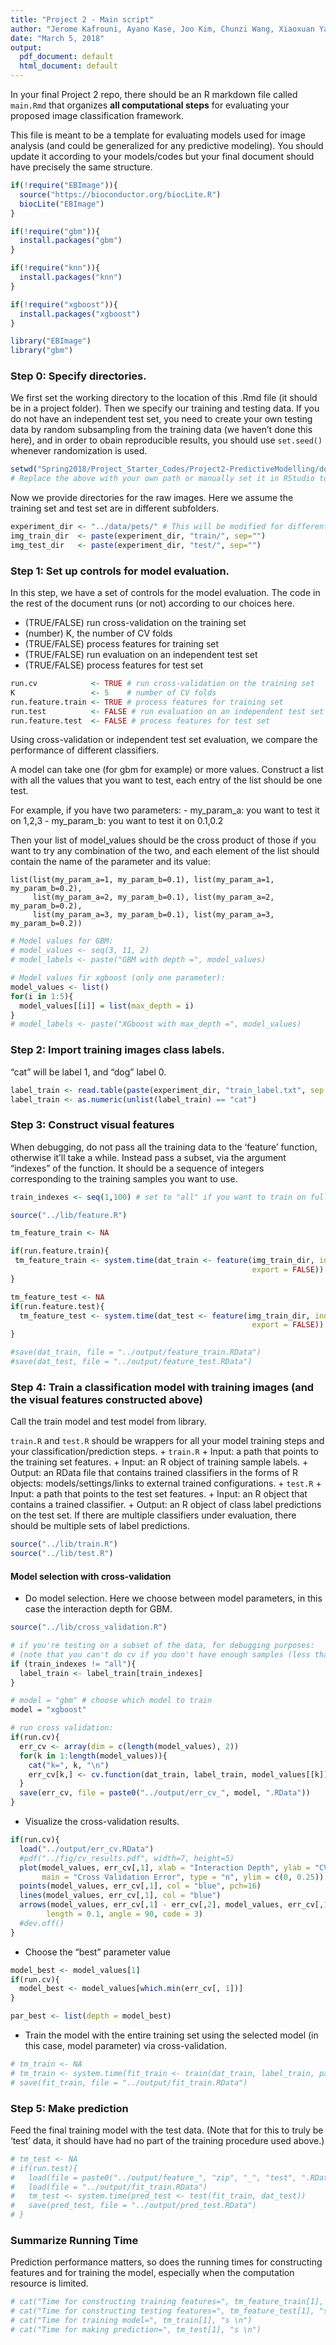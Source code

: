 ```yaml
---
title: "Project 2 - Main script"
author: "Jerome Kafrouni, Ayano Kase, Joo Kim, Chunzi Wang, Xiaoxuan Yang, Chuyuan Zhou"
date: "March 5, 2018"
output:
  pdf_document: default
  html_document: default
---
```

In your final Project 2 repo, there should be an R markdown file called `main.Rmd` that organizes **all computational steps** for evaluating your proposed image classification framework. 

This file is meant to be a template for evaluating models used for image analysis (and could be generalized for any predictive modeling). You should update it according to your models/codes but your final document should have precisely the same structure. 

```r
if(!require("EBImage")){
  source("https://bioconductor.org/biocLite.R")
  biocLite("EBImage")
}

if(!require("gbm")){
  install.packages("gbm")
}

if(!require("knn")){
  install.packages("knn")
}

if(!require("xgboost")){
  install.packages("xgboost")
}

library("EBImage")
library("gbm")
```

### Step 0: Specify directories.

We first set the working directory to the location of this .Rmd file  (it should be in a project folder). Then we specify our training and testing data. If you do not have an independent test set, you need to create your own testing data by random subsampling from the training data (we haven't done this here), and in order to obain reproducible results, you should use `set.seed()` whenever randomization is used. 


```r
setwd("Spring2018/Project_Starter_Codes/Project2-PredictiveModelling/doc") 
# Replace the above with your own path or manually set it in RStudio to where this rmd file is located. 
```

Now we provide directories for the raw images. Here we assume the training set and test set are in different subfolders. 
```r
experiment_dir <- "../data/pets/" # This will be modified for different data sets.
img_train_dir  <- paste(experiment_dir, "train/", sep="")
img_test_dir   <- paste(experiment_dir, "test/", sep="")
```

### Step 1: Set up controls for model evaluation.

In this step, we have a set of controls for the model evaluation.  The code in the rest of the document runs (or not) according to our choices here. 

+ (TRUE/FALSE) run cross-validation on the training set
+ (number) K, the number of CV folds
+ (TRUE/FALSE) process features for training set
+ (TRUE/FALSE) run evaluation on an independent test set
+ (TRUE/FALSE) process features for test set

```r
run.cv            <- TRUE # run cross-validation on the training set
K                 <- 5    # number of CV folds
run.feature.train <- TRUE # process features for training set
run.test          <- FALSE # run evaluation on an independent test set
run.feature.test  <- FALSE # process features for test set
```

Using cross-validation or independent test set evaluation, we compare the performance of different classifiers. 

A model can take one (for gbm for example) or more values. Construct a list with all the values that you want to test, each entry of the list should be one test.

For example, if you have two parameters:
- my_param_a: you want to test it on 1,2,3
- my_param_b: you want to test it on 0.1,0.2

Then your list of model_values should be the cross product of those if you want to try any combination of the two, and each element of the list should contain the name of the parameter and its value:

```
list(list(my_param_a=1, my_param_b=0.1), list(my_param_a=1, my_param_b=0.2),
     list(my_param_a=2, my_param_b=0.1), list(my_param_a=2, my_param_b=0.2),
     list(my_param_a=3, my_param_b=0.1), list(my_param_a=3, my_param_b=0.2))
```   

```r
# Model values for GBM:
# model_values <- seq(3, 11, 2)
# model_labels <- paste("GBM with depth =", model_values)

# Model values fir xgboost (only one parameter):
model_values <- list()
for(i in 1:5){
  model_values[[i]] = list(max_depth = i)
}
# model_labels <- paste("XGboost with max_depth =", model_values)
```


### Step 2: Import training images class labels.

"cat" will be label 1, and "dog" label 0.
```r
label_train <- read.table(paste(experiment_dir, "train_label.txt", sep = ""), header = F)
label_train <- as.numeric(unlist(label_train) == "cat")
```

### Step 3: Construct visual features

When debugging, do not pass all the training data to the 'feature' function, otherwise it'll take a while. Instead pass a subset, via the argument "indexes" of the function. It should be a sequence of integers corresponding to the training samples you want to use.

```r
train_indexes <- seq(1,100) # set to "all" if you want to train on full dataset
```


```r
source("../lib/feature.R")

tm_feature_train <- NA

if(run.feature.train){
 tm_feature_train <- system.time(dat_train <- feature(img_train_dir, indexes=train_indexes,
                                                      export = FALSE))
}

tm_feature_test <- NA
if(run.feature.test){
  tm_feature_test <- system.time(dat_test <- feature(img_train_dir, indexes = "all",
                                                      export = FALSE))
}

#save(dat_train, file = "../output/feature_train.RData")
#save(dat_test, file = "../output/feature_test.RData")
```

### Step 4: Train a classification model with training images (and the visual features constructed above)

Call the train model and test model from library. 

`train.R` and `test.R` should be wrappers for all your model training steps and your classification/prediction steps. 
+ `train.R`
  + Input: a path that points to the training set features.
  + Input: an R object of training sample labels.
  + Output: an RData file that contains trained classifiers in the forms of R objects: models/settings/links to external trained configurations.
+ `test.R`
  + Input: a path that points to the test set features.
  + Input: an R object that contains a trained classifier.
  + Output: an R object of class label predictions on the test set. If there are multiple classifiers under evaluation, there should be multiple sets of label predictions. 
  
```r
source("../lib/train.R")
source("../lib/test.R")
```

#### Model selection with cross-validation

* Do model selection.  Here we choose between model parameters, in this case the interaction depth for GBM. 

```r
source("../lib/cross_validation.R")

# if you're testing on a subset of the data, for debugging purposes:
# (note that you can't do cv if you don't have enough samples (less than 100) even for debbuging)
if (train_indexes != "all"){
  label_train <- label_train[train_indexes]
}

# model = "gbm" # choose which model to train
model = "xgboost"

# run cross validation:
if(run.cv){
  err_cv <- array(dim = c(length(model_values), 2))
  for(k in 1:length(model_values)){
    cat("k=", k, "\n")
    err_cv[k,] <- cv.function(dat_train, label_train, model_values[[k]], model, K)
  }
  save(err_cv, file = paste0("../output/err_cv_", model, ".RData"))
}
```

* Visualize the cross-validation results. 

```r
if(run.cv){
  load("../output/err_cv.RData")
  #pdf("../fig/cv_results.pdf", width=7, height=5)
  plot(model_values, err_cv[,1], xlab = "Interaction Depth", ylab = "CV Error",
       main = "Cross Validation Error", type = "n", ylim = c(0, 0.25))
  points(model_values, err_cv[,1], col = "blue", pch=16)
  lines(model_values, err_cv[,1], col = "blue")
  arrows(model_values, err_cv[,1] - err_cv[,2], model_values, err_cv[,1] + err_cv[,2],
        length = 0.1, angle = 90, code = 3)
  #dev.off()
}
```

* Choose the "best" parameter value

```r
model_best <- model_values[1]
if(run.cv){
  model_best <- model_values[which.min(err_cv[, 1])]
}

par_best <- list(depth = model_best)
```

* Train the model with the entire training set using the selected model (in this case, model parameter) via cross-validation.


```r
# tm_train <- NA
# tm_train <- system.time(fit_train <- train(dat_train, label_train, par_best))
# save(fit_train, file = "../output/fit_train.RData")
```

### Step 5: Make prediction 

Feed the final training model with the test data.  (Note that for this to truly be 'test' data, it should have had no part of the training procedure used above.) 

```r
# tm_test <- NA
# if(run.test){
#   load(file = paste0("../output/feature_", "zip", "_", "test", ".RData"))
#   load(file = "../output/fit_train.RData")
#   tm_test <- system.time(pred_test <- test(fit_train, dat_test))
#   save(pred_test, file = "../output/pred_test.RData")
# }
```

### Summarize Running Time

Prediction performance matters, so does the running times for constructing features and for training the model, especially when the computation resource is limited. 

```r
# cat("Time for constructing training features=", tm_feature_train[1], "s \n")
# cat("Time for constructing testing features=", tm_feature_test[1], "s \n")
# cat("Time for training model=", tm_train[1], "s \n")
# cat("Time for making prediction=", tm_test[1], "s \n")
```